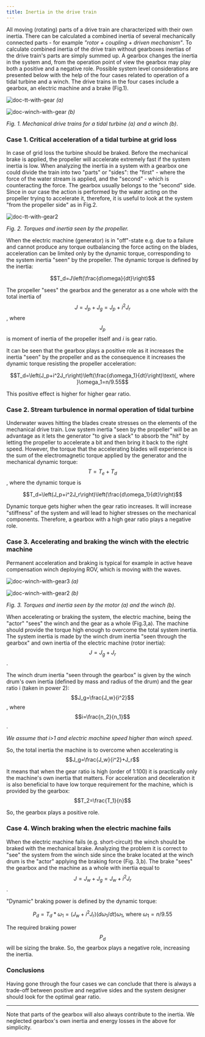 ```yaml
---
title: Inertia in the drive train
---
```


All moving (rotating) parts of a drive train are characterized with their own
inertia. There can be calculated a combined inertia of several mechanically
connected parts - for example _"rotor + coupling + driven mechanism"_. To
calculate combined inertia of the drive train without gearboxes inertias of the
drive train's parts are simply summed up. A gearbox changes the inertia in the
system and, from the operation point of view the gearbox may play both a
positive and a negative role. Possible system level considerations are presented
below with the help of the four cases related to operation of a tidal turbine
and a winch. The drive trains in the four cases include a gearbox, an electric
machine and a brake (Fig.1).

![doc-tt-with-gear](./images/TT_with_gear.png) _(a)_

![doc-winch-with-gear](./images/winch_with_gear.png) _(b)_

_Fig. 1. Mechanical drive trains for a tidal turbine (a) and a winch (b)_.

### Case 1. Critical acceleration of a tidal turbine at grid loss

In case of grid loss the turbine should be braked. Before the mechanical brake
is applied, the propeller will accelerate extremely fast if the system inertia
is low. When analyzing the inertia in a system with a gearbox one could divide
the train into two "parts" or "sides": the "first" - where the force of the
water stream is applied, and the "second" - which is counteracting the force.
The gearbox usually belongs to the "second" side. Since in our case the action
is performed by the water acting on the propeller trying to accelerate it,
therefore, it is useful to look at the system "from the propeller side" as in
Fig.2.

![doc-tt-with-gear2](./images/TT_with_gear2.png)

_Fig. 2. Torques and inertia seen by the propeller._

When the electric machine (generator) is in "off"-state e.g. due to a failure
and cannot produce any torque outbalancing the force acting on the blades,
acceleration can be limited only by the dynamic torque, corresponding to the
system inertia "seen" by the propeller. The dynamic torque is defined by the
inertia:

```math
T_d=J\left(\frac{d\omega}{dt}\right)
```

The propeller "sees" the gearbox and the generator as a one whole with the total
inertia of $$J=J_p+J_g=J_p+i^2J_r$$, where $$J_p$$ is moment of inertia of the
propeller itself and _i_ is gear ratio.

It can be seen that the gearbox plays a positive role as it increases the
inertia "seen" by the propeller and as the consequence it increases the dynamic
torque resisting the propeller acceleration:

```math
T_d=\left(J_p+i^2J_r\right)\left(\frac{d\omega_1}{dt}\right)\text{, where }\omega_1=n/9.55
```

This positive effect is higher for higher gear ratio.

### Case 2. Stream turbulence in normal operation of tidal turbine

Underwater waves hitting the blades create stresses on the elements of the
mechanical drive train. Low system inertia "seen by the propeller" will be an
advantage as it lets the generator "to give a slack" to absorb the "hit" by
letting the propeller to accelerate a bit and then bring it back to the right
speed. However, the torque that the accelerating blades will experience is the
sum of the electromagnetic torque applied by the generator and the mechanical
dynamic torque: $$T=T_e+T_d$$, where the dynamic torque is

```math
T_d=\left(J_p+i^2J_r\right)\left(\frac{d\omega_1}{dt}\right)
```

Dynamic torque gets higher when the gear ratio increases. It will increase
"stiffness" of the system and will lead to higher stresses on the mechanical
components. Therefore, a gearbox with a high gear ratio plays a negative role.

### Case 3. Accelerating and braking the winch with the electric machine

Permanent acceleration and braking is typical for example in active heave
compensation winch deploying ROV, which is moving with the waves.

![doc-winch-with-gear3](./images/winch_with_gear3.png) _(a)_

![doc-winch-with-gear2](./images/winch_with_gear2.png) _(b)_

_Fig. 3. Torques and inertia seen by the motor (a) and the winch (b)_.

When accelerating or braking the system, the electric machine, being the "actor"
"sees" the winch and the gear as a whole (Fig.3,a). The machine should provide
the torque high enough to overcome the total system inertia. The system inertia
is made by the winch drum inertia "seen through the gearbox" and own inertia of
the electric machine (rotor inertia): $$J=J_g+J_r$$.

The winch drum inertia "seen through the gearbox" is given by the winch drum's
own inertia (defined by mass and radius of the drum) and the gear ratio i (taken
in power 2): $$J_g=\frac{J_w}{i^2}$$, where $$i=\frac{n_2}{n_1}$$.

_We assume that i>1 and electric machine speed higher than winch speed_.

So, the total inertia the machine is to overcome when accelerating is
$$J_g=\frac{J_w}{i^2}+J_r$$

It means that when the gear ratio is high (order of 1:100) it is practically
only the machine's own inertia that matters. For acceleration and deceleration
it is also beneficial to have low torque requirement for the machine, which is
provided by the gearbox: $$T_2=\frac{T_1}{n}$$

So, the gearbox plays a positive role.

### Case 4. Winch braking when the electric machine fails

When the electric machine fails (e.g. short-circuit) the winch should be braked
with the mechanical brake. Analyzing the problem it is correct to "see" the
system from the winch side since the brake located at the winch drum is the
"actor" applying the braking force (Fig. 3,b). The brake "sees" the gearbox and
the machine as a whole with inertia equal to $$J=J_w+J_g=J_w+i^2J_r$$.

"Dynamic" braking power is defined by the dynamic torque:

```math
P_d=T_d*\omega_1=\left(J_w+i^2J_r\right)\left({d\omega_1}/{dt}\right)\omega_1\text{, where }\omega_1=n/9.55
```

The required braking power $$P_d$$ will be sizing the brake. So, the gearbox
plays a negative role, increasing the inertia.

### Conclusions

Having gone through the four cases we can conclude that there is always a
trade-off between positive and negative sides and the system designer should
look for the optimal gear ratio.

---

Note that parts of the gearbox will also always contribute to the inertia. We
neglected gearbox's own inertia and energy losses in the above for simplicity.
